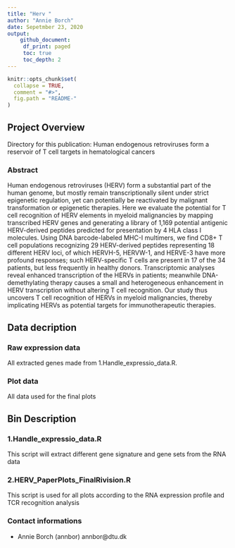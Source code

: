 ```yaml
---
title: "Herv "
author: "Annie Borch"
date: Sepetmber 23, 2020
output: 
    github_document:
     df_print: paged
     toc: true
     toc_depth: 2
---
```


<!-- README.md is generated from README.Rmd. Please edit that file -->

```r
knitr::opts_chunk$set(
  collapse = TRUE,
  comment = "#>",
  fig.path = "README-"
)
```
## Project Overview 
Directory for this publication: 
Human endogenous retroviruses form a reservoir of T cell targets in hematological cancers

### Abstract 
Human endogenous retroviruses (HERV) form a substantial part of the human genome, but mostly remain transcriptionally silent under strict epigenetic regulation, yet can potentially be reactivated by malignant transformation or epigenetic therapies. Here we evaluate the potential for T cell recognition of HERV elements in myeloid malignancies by mapping transcribed HERV genes and generating a library of 1,169 potential antigenic HERV-derived peptides predicted for presentation by 4 HLA class I molecules. Using DNA barcode-labeled MHC-I multimers, we find CD8+ T cell populations recognizing 29 HERV-derived peptides representing 18 different HERV loci, of which HERVH-5, HERVW-1, and HERVE-3 have more profound responses; such HERV-specific T cells are present in 17 of the 34 patients, but less frequently in healthy donors. Transcriptomic analyses reveal enhanced transcription of the HERVs in patients; meanwhile DNA-demethylating therapy causes a small and heterogeneous enhancement in HERV transcription without altering T cell recognition. Our study thus uncovers T cell recognition of HERVs in myeloid malignancies, thereby implicating HERVs as potential targets for immunotherapeutic therapies.



## Data decription 

### Raw expression data 
All extracted genes made from 1.Handle_expressio_data.R. 

### Plot data 
All data used for the final plots 






## Bin Description 

### 1.Handle_expressio_data.R 
This script will extract different gene signature and gene sets from the RNA data 

### 2.HERV_PaperPlots_FinalRivision.R
This script is used for all plots according to the RNA expression profile and TCR recognition analysis 


### Contact informations
- Annie Borch (annbor)  annbor@dtu.dk





